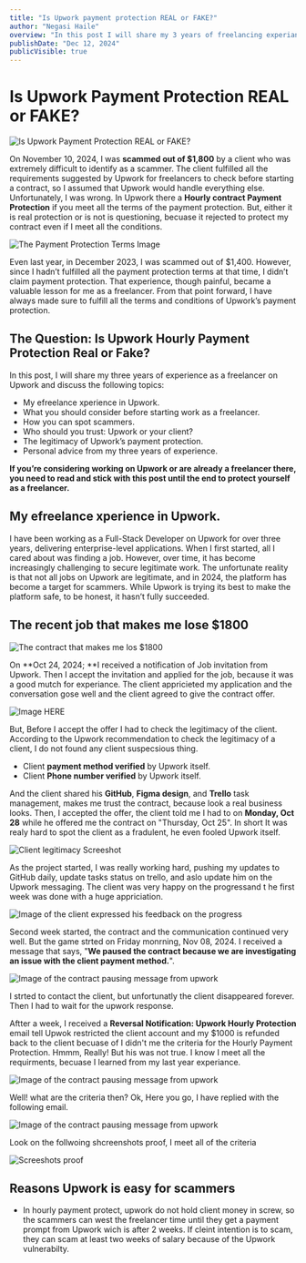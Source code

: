 ```yaml
---
title: "Is Upwork payment protection REAL or FAKE?"
author: "Negasi Haile"
overview: "In this post I will share my 3 years of freelancing experiance in Upwork, but mainly I will tell you my story about the:"
publishDate: "Dec 12, 2024"
publicVisible: true
---
```


# Is Upwork Payment Protection REAL or FAKE?

![Is Upwork Payment Protection REAL or FAKE?](https://res.cloudinary.com/dshwnppvx/image/upload/v1732735650/portfolio/assests/upwork/Upwork-00_glthgu.png)

On November 10, 2024, I was **scammed out of $1,800** by a client who was extremely difficult to identify as a scammer. The client fulfilled all the requirements suggested by Upwork for freelancers to check before starting a contract, so I assumed that Upwork would handle everything else. Unfortunately, I was wrong. In Upwork there a **Hourly contract Payment Protection** if you meet all the terms of the payment protection. But, either it is real protection or is not is questioning, becuase it rejected to protect my contract even if I meet all the conditions.

![The Payment Protection Terms Image](https://res.cloudinary.com/dshwnppvx/image/upload/v1732735650/portfolio/assests/upwork/Upwork-00_glthgu.png)

Even last year, in December 2023, I was scammed out of $1,400. However, since I hadn’t fulfilled all the payment protection terms at that time, I didn’t claim payment protection. That experience, though painful, became a valuable lesson for me as a freelancer. From that point forward, I have always made sure to fulfill all the terms and conditions of Upwork’s payment protection.

## The Question: Is Upwork Hourly Payment Protection Real or Fake?

In this post, I will share my three years of experience as a freelancer on Upwork and discuss the following topics:

- My efreelance xperience in Upwork.
- What you should consider before starting work as a freelancer.
- How you can spot scammers.
- Who should you trust: Upwork or your client?
- The legitimacy of Upwork’s payment protection.
- Personal advice from my three years of experience.

**If you’re considering working on Upwork or are already a freelancer there, you need to read and stick with this post until the end to protect yourself as a freelancer.**

## My efreelance xperience in Upwork.

I have been working as a Full-Stack Developer on Upwork for over three years, delivering enterprise-level applications. When I first started, all I cared about was finding a job. However, over time, it has become increasingly challenging to secure legitimate work. The unfortunate reality is that not all jobs on Upwork are legitimate, and in 2024, the platform has become a target for scammers. While Upwork is trying its best to make the platform safe, to be honest, it hasn’t fully succeeded.

## The recent job that makes me lose $1800

![The contract that makes me los $1800](https://res.cloudinary.com/dshwnppvx/image/upload/v1732735650/portfolio/assests/upwork/Upwork-00_glthgu.png)

On **Oct 24, 2024; **I received a notification of Job invitation from Upwork. Then I accept the invitation and applied for the job, because it was a good mutch for experiance. The client appricieted my application and the conversation gose well and the client agreed to give the contract offer.

![Image HERE](https://res.cloudinary.com/dshwnppvx/image/upload/v1732735650/portfolio/assests/upwork/Upwork-00_glthgu.png)

But, Before I accept the offer I had to check the legitimacy of the client. According to the Upwork recommendation to check the legitimacy of a client, I do not found any client suspecsious thing.

- Client **payment method verified** by Upwork itself.
- Client **Phone number verified** by Upwork itself.

And the client shared his **GitHub**, **Figma design**, and **Trello** task management, makes me trust the contract, because look a real business looks. Then, I accepted the offer, the client told me I had to on **Monday, Oct 28** while he offered me the contract on "Thursday, Oct 25". In short It was realy hard to spot the client as a fradulent, he even fooled Upwork itself.

![Client legitimacy Screeshot](https://res.cloudinary.com/dshwnppvx/image/upload/v1732735650/portfolio/assests/upwork/Upwork-00_glthgu.png)

As the project started, I was really working hard, pushing my updates to GitHub daily, update tasks status on trello, and aslo update him on the Upwork messaging. The client was very happy on the progressand t he first week was done with a huge appriciation.

![Image of the client expressed his feedback on the progress](https://res.cloudinary.com/dshwnppvx/image/upload/v1732735650/portfolio/assests/upwork/Upwork-00_glthgu.png)

Second week started, the contract and the communication continued very well. But the game strted on Friday monrning, Nov 08, 2024. I received a message that says, "**We paused the contract because we are investigating an issue with the client payment method.**".

![Image of the contract pausing message from upwork](https://res.cloudinary.com/dshwnppvx/image/upload/v1732735650/portfolio/assests/upwork/Upwork-00_glthgu.png)

I strted to contact the client, but unfortunatly the client disappeared forever. Then I had to wait for the upwork response.

Aftter a week, I received a **Reversal Notification: Upwork Hourly Protection** email tell Upwok restricted the client account and my $1000 is refunded back to the client becuase of I didn't me the criteria for the Hourly Payment Protection. Hmmm, Really! But his was not true. I know I meet all the requirments, becuase I learned from my last year experiance.

![Image of the contract pausing message from upwork](../../../assests/upwork-payment-protection/hourly-payment-rejection-first-email.png)

Well! what are the criteria then? Ok, Here you go, I have replied with the following email.

![Image of the contract pausing message from upwork](../../../assests/upwork-payment-protection/hourly-payment-rejection-first-email-replay.png)

Look on the follwoing shcreenshots proof, I meet all of the criteria

![Screeshots proof](../../../assests/upwork-payment-protection/criterias-meet-proof.png)

## Reasons Upwork is easy for scammers

- In hourly payment protect, upwork do not hold client money in screw, so the scammers can west the freelancer time until they get a payment prompt from Upwork wich is after 2 weeks. If cleint intention is to scam, they can scam at least two weeks of salary because of the Upwork vulnerabilty.
